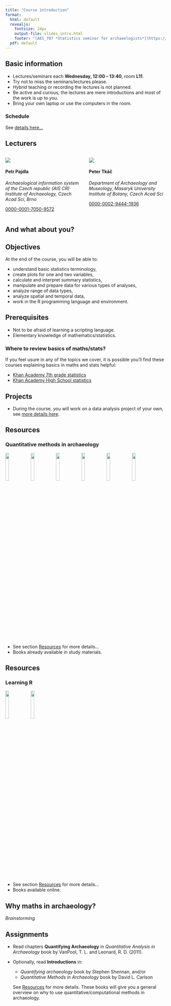 ```yaml
---
title: "Course introduction"
format:
  html: default
  revealjs:
    fontsize: 24px
    output-file: slides_intro.html
    footer: "[AES_707 *Statistics seminar for archaeologists*](https://petrpajdla.github.io/stat4arch/) | [Introduction](./intro.qmd)"
  pdf: default
---
```



## Basic information

- Lectures/seminars each **Wednesday, 12:00 -- 13:40**, room **L11**.
- Try not to miss the seminars/lectures please.
- *Hybrid* teaching or recording the lectures is not planned.
- Be active and curious, the lectures are mere introductions and most of the work is up to you.
- Bring your own laptop or use the computers in the room.

### Schedule

See [details here...](../../schedule.html)


## Lecturers

:::: {.columns}

::: {.column width="50%"}
![](./figs/pp.jpg)

#### Petr Pajdla

*Archaeological information system of the Czech republic (AIS CR)*  
*Institute of Archaeology, Czech Acad Sci, Brno*

[0000-0001-7050-9572](https://orcid.org/0000-0001-7050-9572)
:::

::: {.column width="50%"}
![](./figs/pt.jpg)

#### Peter Tkáč

*Department of Archaeology and Museology, Masaryk University*  
*Institute of Botany, Czech Acad Sci*

[0000-0002-9444-1936](https://orcid.org/0000-0002-9444-1936)
:::

::::


## And what about you?


## Objectives

At the end of the course, you will be able to:

- understand basic statistics terminology,
- create plots for one and two variables,
- calculate and interpret summary statistics,
- manipulate and prepare data for various types of analyses,
- analyze range of data types,
- analyze spatial and temporal data,
- work in the R programming language and environment.


## Prerequisites

- Not to be afraid of learning a scripting language.
- Elementary knowledge of mathematics/statistics.

### Where to review basics of maths/stats?

If you feel usure in any of the topics we cover, it is possible you'll find these courses explaining basics in maths and stats helpful:

- [Khan Academy 7th grade statistics](https://www.khanacademy.org/math/cc-seventh-grade-math/cc-7th-probability-statistics)
- [Khan Academy High School statistics](https://www.khanacademy.org/math/probability)


## Projects

- During the course, you will work on a data analysis project of your own, see [more details here](../../project.html).


## Resources

### Quantitative methods in archaeology

![](./figs/shennan.jpg){width=15%}
![](./figs/fletcher.jpg){width=15%}
![](./figs/baxter.jpeg){width=15%}
![](./figs/drennan.jpg){width=15%}
![](./figs/vanpool.jpg){width=15%}
![](./figs/carlson.jpg){width=15%}

- See section [Resources](../../resources.html) for more details...
- Books already available in study materials.


## Resources

### Learning R

[![](./figs/wickham.jpg){width=15%}](https://r4ds.hadley.nz/)
[![](./figs/healy.jpg){width=15%}](https://socviz.co/)

- See section [Resources](../../resources.html) for more details...
- Books available online.


## Why maths in archaeology?

*Brainstorming*


## Assignments

- Read chapters **Quantifying Archaeology** in *Quantitative Analysis in Archaeology* book by VanPool, T. L. and Leonard, R. D. (2011).
- Optionally, read **Introductions** in:

  - *Quantifying archaeology* book by Stephen Shennan, and/or
  - *Quantitative Methods in Archaeology* book by David L.
  Carlson
  
  See [Resources](../../resources.html) for more details.
  These books will give you a general overview on why to use quantitative/computational methods in archaeology.
